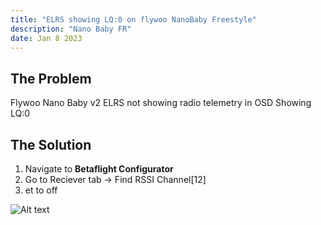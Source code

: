 ```yaml
---
title: "ELRS showing LQ:0 on flywoo NanoBaby Freestyle"
description: "Nano Baby FR"
date: Jan 8 2023
---
```

## The Problem
Flywoo Nano Baby v2 ELRS not showing radio telemetry in OSD
Showing LQ:0

## The Solution
1. Navigate to **Betaflight Configurator**
2. Go to Reciever tab -> Find RSSI Channel[12] 
3. et to off


![Alt text](https://https://isaiahbaker.xyz/img.jpg "a title")